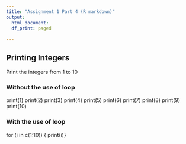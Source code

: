 ---
title: "Assignment 1 Part 4 (R markdown)"
output:
  html_document:
  df_print: paged
      
---
## Printing Integers

Print the integers from 1 to 10

### Without the use of loop

print(1)
print(2)
print(3)
print(4)
print(5)
print(6)
print(7)
print(8)
print(9)
print(10)


### With the use of loop

for (i in c(1:10)) {
  print(i)}